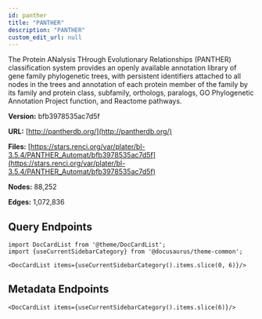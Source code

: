 ```yaml
---
id: panther
title: "PANTHER"
description: "PANTHER"
custom_edit_url: null
---
```





The Protein ANalysis THrough Evolutionary Relationships (PANTHER) classification system provides an openly available annotation library of gene family phylogenetic trees, with persistent identifiers attached to all nodes in the trees and annotation of each protein member of the family by its family and protein class, subfamily, orthologs, paralogs, GO Phylogenetic Annotation Project function, and Reactome pathways.

**Version:** bfb3978535ac7d5f

**URL:** [http://pantherdb.org/](http://pantherdb.org/)

**Files:** [https://stars.renci.org/var/plater/bl-3.5.4/PANTHER_Automat/bfb3978535ac7d5f](https://stars.renci.org/var/plater/bl-3.5.4/PANTHER_Automat/bfb3978535ac7d5f)

**Nodes:** 88,252

**Edges:** 1,072,836






## Query Endpoints
```mdx-code-block
import DocCardList from '@theme/DocCardList';
import {useCurrentSidebarCategory} from '@docusaurus/theme-common';

<DocCardList items={useCurrentSidebarCategory().items.slice(0, 6)}/>
```

## Metadata Endpoints    
```mdx-code-block
<DocCardList items={useCurrentSidebarCategory().items.slice(6)}/>
```
      